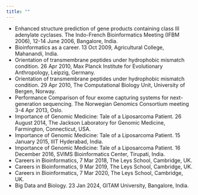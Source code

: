 ```yaml
---
title: ""
---
```


- Enhanced structure prediction of gene products containing class III adenylate cyclases. The Indo-French Bioinformatics Meeting (IFBM 2006), 12-14 June 2006, Bangalore, India.
- Bioinformatics as a career. 13 Oct 2009, Agricultural College, Mahanandi, India.
- Orientation of transmembrane peptides under hydrophobic mismatch condition. 26 Apr 2010, Max Planck Institute for Evolutionary Anthropology, Leipzig, Germany.
- Orientation of transmembrane peptides under hydrophobic mismatch condition. 29 Apr 2010, The Computational Biology Unit, University of Bergen, Norway.
- Performance Comparison of four exome capturing systems for next-generation sequencing. The Norwegian Genomics Consortium meeting 3-4 Apr 2013, Oslo.
- Importance of Genomic Medicine: Tale of a Liposarcoma Patient. 26 August 2014, The Jackson Laboratory for Genomic Medicine, Farmington, Connecticut, USA.
- Importance of Genomic Medicine: Tale of a Liposarcoma Patient. 15 January 2015, IIIT Hyderabad, India.
- Importance of Genomic Medicine: Tale of a Liposarcoma Patient. 16 December 2016, SVIMS Bioinformatics Center, Tirupati, India.
- Careers in Bioinformatics, 7 Mar 2018, The Leys School, Cambridge, UK.
- Careers in Bioinformatics, 9 Mar 2019, The Leys School, Cambridge, UK.
- Careers in Bioinformatics, 7 Mar 2020, The Leys School, Cambridge, UK.
- Big Data and Biology. 23 Jan 2024, GITAM University, Bangalore, India.